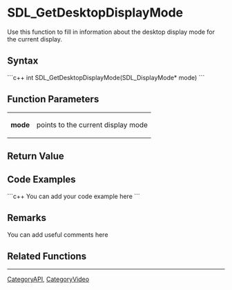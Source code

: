 <!-- pragma section-numbers off -->
<!-- pragma disable-camelcase -->

= SDL_GetDesktopDisplayMode =
Use this function to fill in information about the desktop display mode for the current display.


== Syntax ==
```c++
int SDL_GetDesktopDisplayMode(SDL_DisplayMode* mode)
```

== Function Parameters ==
{|
|'''mode'''
|points to the current display mode
|}

== Return Value ==


== Code Examples ==
```c++
You can add your code example here
```

== Remarks ==
You can add useful comments here

== Related Functions ==
:[[ ]]

----
[[CategoryAPI]], [[CategoryVideo]]
